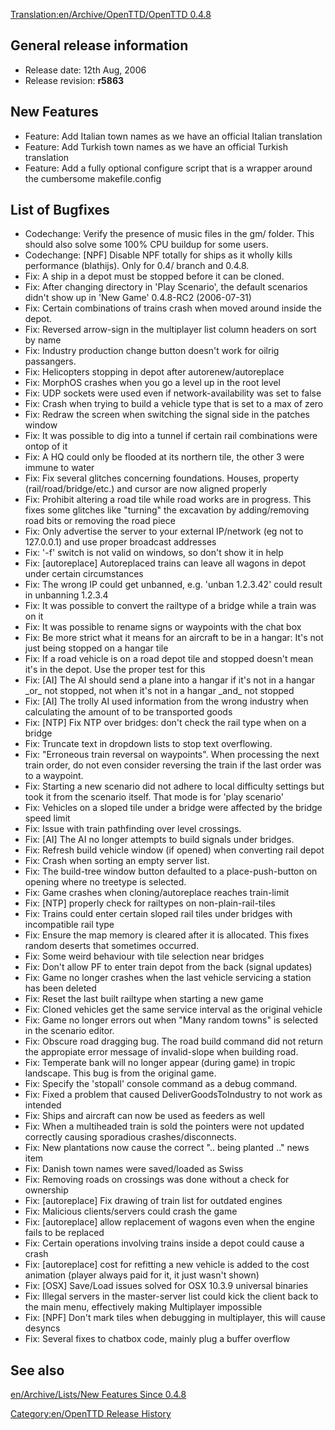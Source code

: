 [[Translation:en/Archive/OpenTTD/OpenTTD 0.4.8]]


==General release information==
*Release date: 12th Aug, 2006
*Release revision: '''r5863'''

==New Features==
*Feature: Add Italian town names as we have an official Italian translation
*Feature: Add Turkish town names as we have an official Turkish translation
*Feature: Add a fully optional configure script that is a wrapper around the cumbersome makefile.config

==List of Bugfixes==
*Codechange: Verify the presence of music files in the gm/ folder. This should also solve some 100% CPU buildup for some users.
*Codechange: [NPF] Disable NPF totally for ships as it wholly kills performance (blathijs). Only for 0.4/ branch and 0.4.8.
*Fix: A ship in a depot must be stopped before it can be cloned.
*Fix: After changing directory in 'Play Scenario', the default scenarios didn't show up in 'New Game' 0.4.8-RC2 (2006-07-31)
*Fix: Certain combinations of trains crash when moved around inside the depot.
*Fix: Reversed arrow-sign in the multiplayer list column headers on sort by name
*Fix: Industry production change button doesn't work for oilrig passangers.
*Fix: Helicopters stopping in depot after autorenew/autoreplace
*Fix: MorphOS crashes when you go a level up in the root level
*Fix: UDP sockets were used even if network-availability was set to false
*Fix: Crash when trying to build a vehicle type that is set to a max of zero
*Fix: Redraw the screen when switching the signal side in the patches window
*Fix: It was possible to dig into a tunnel if certain rail combinations were ontop of it
*Fix: A HQ could only be flooded at its northern tile, the other 3 were immune to water
*Fix: Fix several glitches concerning foundations. Houses, property (rail/road/bridge/etc.) and cursor are now aligned properly
*Fix: Prohibit altering a road tile while road works are in progress. This fixes some glitches like "turning" the excavation by adding/removing road bits or removing the road piece
*Fix: Only advertise the server to your external IP/network (eg not to 127.0.0.1) and use proper broadcast addresses
*Fix: '-f' switch is not valid on windows, so don't show it in help
*Fix: [autoreplace] Autoreplaced trains can leave all wagons in depot under certain circumstances
*Fix: The wrong IP could get unbanned, e.g. 'unban 1.2.3.42' could result in unbanning 1.2.3.4
*Fix: It was possible to convert the railtype of a bridge while a train was on it
*Fix: It was possible to rename signs or waypoints with the chat box
*Fix: Be more strict what it means for an aircraft to be in a hangar: It's not just being stopped on a hangar tile
*Fix: If a road vehicle is on a road depot tile and stopped doesn't mean it's in the depot. Use the proper test for this
*Fix: [AI] The AI should send a plane into a hangar if it's not in a hangar _or_ not stopped, not when it's not in a hangar _and_ not stopped
*Fix: [AI] The trolly AI used information from the wrong industry when calculating the amount of to be transported goods
*Fix: [NTP] Fix NTP over bridges: don't check the rail type when on a bridge
*Fix: Truncate text in dropdown lists to stop text overflowing.
*Fix: "Erroneous train reversal on waypoints". When processing the next train order, do not even consider reversing the train if the last order was to a waypoint.
*Fix: Starting a new scenario did not adhere to local difficulty settings but took it from the scenario itself. That mode is for 'play scenario'
*Fix: Vehicles on a sloped tile under a bridge were affected by the bridge speed limit
*Fix: Issue with train pathfinding over level crossings.
*Fix: [AI] The AI no longer attempts to build signals under bridges.
*Fix: Refresh build vehicle window (if opened) when converting rail depot
*Fix: Crash when sorting an empty server list.
*Fix: The build-tree window button defaulted to a place-push-button on opening where no treetype is selected.
*Fix: Game crashes when cloning/autoreplace reaches train-limit
*Fix: [NTP] properly check for railtypes on non-plain-rail-tiles
*Fix: Trains could enter certain sloped rail tiles under bridges with incompatible rail type
*Fix: Ensure the map memory is cleared after it is allocated. This fixes random deserts that sometimes occurred.
*Fix: Some weird behaviour with tile selection near bridges
*Fix: Don't allow PF to enter train depot from the back (signal updates)
*Fix: Game no longer crashes when the last vehicle servicing a station has been deleted
*Fix: Reset the last built railtype when starting a new game
*Fix: Cloned vehicles get the same service interval as the original vehicle
*Fix: Game no longer errors out when "Many random towns" is selected in the scenario editor.
*Fix: Obscure road dragging bug. The road build command did not return the appropiate error message of invalid-slope when building road.
*Fix: Temperate bank will no longer appear (during game) in tropic landscape. This bug is from the original game.
*Fix: Specify the 'stopall' console command as a debug command.
*Fix: Fixed a problem that caused DeliverGoodsToIndustry to not work as intended
*Fix: Ships and aircraft can now be used as feeders as well
*Fix: When a multiheaded train is sold the pointers were not updated correctly causing sporadious crashes/disconnects.
*Fix: New plantations now cause the correct ".. being planted .." news item
*Fix: Danish town names were saved/loaded as Swiss
*Fix: Removing roads on crossings was done without a check for ownership
*Fix: [autoreplace] Fix drawing of train list for outdated engines
*Fix: Malicious clients/servers could crash the game
*Fix: [autoreplace] allow replacement of wagons even when the engine fails to be replaced
*Fix: Certain operations involving trains inside a depot could cause a crash
*Fix: [autoreplace] cost for refitting a new vehicle is added to the cost animation (player always paid for it, it just wasn't shown)
*Fix: [OSX] Save/Load issues solved for OSX 10.3.9 universal binaries
*Fix: Illegal servers in the master-server list could kick the client back to the main menu, effectively making Multiplayer impossible
*Fix: [NPF] Don't mark tiles when debugging in multiplayer, this will cause desyncs
*Fix: Several fixes to chatbox code, mainly plug a buffer overflow

==See also==
[[en/Archive/Lists/New Features Since 0.4.8]]

[[Category:en/OpenTTD Release History]]